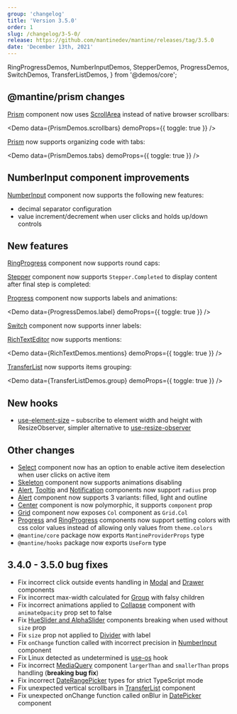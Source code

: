 ```yaml
---
group: 'changelog'
title: 'Version 3.5.0'
order: 1
slug: /changelog/3-5-0/
release: https://github.com/mantinedev/mantine/releases/tag/3.5.0
date: 'December 13th, 2021'
---
```


  RingProgressDemos,
  NumberInputDemos,
  StepperDemos,
  ProgressDemos,
  SwitchDemos,
  TransferListDemos,
} from '@demos/core';

## @mantine/prism changes

[Prism](https://mantine.dev/others/prism/) component now uses [ScrollArea](https://mantine.dev/core/scroll-area/) instead of native browser scrollbars:

<Demo data={PrismDemos.scrollbars} demoProps={{ toggle: true }} />

[Prism](https://mantine.dev/others/prism/) now supports organizing code with tabs:

<Demo data={PrismDemos.tabs} demoProps={{ toggle: true }} />

## NumberInput component improvements

[NumberInput](https://mantine.dev/core/number-input/) component now supports the following new features:

- decimal separator configuration
- value increment/decrement when user clicks and holds up/down controls

<Demo data={NumberInputDemos.decimalSeparator} />

<Demo data={NumberInputDemos.hold} />

## New features

[RingProgress](https://mantine.dev/core/ring-progress/) component now supports round caps:

<Demo data={RingProgressDemos.configurator} />

[Stepper](https://mantine.dev/core/stepper/) component now supports `Stepper.Completed` to display content after final step is completed:

<Demo data={StepperDemos.usage} />

[Progress](https://mantine.dev/core/progress/) component now supports labels and animations:

<Demo data={ProgressDemos.label} demoProps={{ toggle: true }} />

<Demo data={ProgressDemos.animations} />

[Switch](https://mantine.dev/core/switch/) component now supports inner labels:

<Demo data={SwitchDemos.labels} />

[RichTextEditor](https://mantine.dev/others/rte/) now supports mentions:

<Demo data={RichTextDemos.mentions} demoProps={{ toggle: true }} />

[TransferList](https://mantine.dev/core/transfer-list/) now supports items grouping:

<Demo data={TransferListDemos.group} demoProps={{ toggle: true }} />

## New hooks

- [use-element-size](https://mantine.dev/hooks/use-element-size/) – subscribe to element width and height with ResizeObserver, simpler alternative to [use-resize-observer](https://mantine.dev/hooks/use-resize-observer/)

## Other changes

- [Select](https://mantine.dev/core/select/) component now has an option to enable active item deselection when user clicks on active item
- [Skeleton](https://mantine.dev/core/skeleton/) component now supports animations disabling
- [Alert](https://mantine.dev/core/alert/), [Tooltip](https://mantine.dev/core/tooltip) and [Notification](https://mantine.dev/core/notification/) components now support `radius` prop
- [Alert](https://mantine.dev/core/alert) component now supports 3 variants: filled, light and outline
- [Center](https://mantine.dev/core/center/) component is now polymorphic, it supports `component` prop
- [Grid](https://mantine.dev/core/grid/) component now exposes `Col` component as `Grid.Col`
- [Progress](https://mantine.dev/core/progress/) and [RingProgress](https://mantine.dev/core/ring-progress/) components now support setting colors with css color values instead of allowing only values from `theme.colors`
- `@mantine/core` package now exports `MantineProviderProps` type
- `@mantine/hooks` package now exports `UseForm` type

## 3.4.0 - 3.5.0 bug fixes

- Fix incorrect click outside events handling in [Modal](https://mantine.dev/core/modal/) and [Drawer](https://mantine.dev/core/drawer/) components
- Fix incorrect max-width calculated for [Group](https://mantine.dev/core/group/) with falsy children
- Fix incorrect animations applied to [Collapse](https://mantine.dev/core/collapse/) component with `animateOpacity` prop set to false
- Fix [HueSlider and AlphaSlider](https://mantine.dev/core/color-picker/) components breaking when used without `size` prop
- Fix `size` prop not applied to [Divider](https://mantine.dev/core/divider/) with label
- Fix `onChange` function called with incorrect precision in [NumberInput](https://mantine.dev/core/number-input/) component
- Fix Linux detected as undetermined is [use-os](https://mantine.dev/hooks/use-os/) hook
- Fix incorrect [MediaQuery](https://mantine.dev/core/media-query/) component `largerThan` and `smallerThan` props handling (**breaking bug fix**)
- Fix incorrect [DateRangePicker](https://mantine.dev/dates/date-range-picker/) types for strict TypeScript mode
- Fix unexpected vertical scrollbars in [TransferList](https://mantine.dev/core/transfer-list/) component
- Fix unexpected onChange function called onBlur in [DatePicker](https://mantine.dev/dates/date-picker/) component
